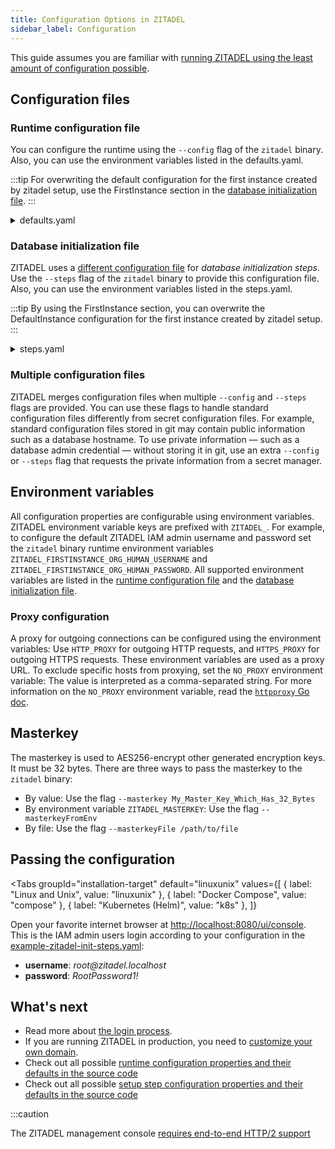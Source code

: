 ```yaml
---
title: Configuration Options in ZITADEL
sidebar_label: Configuration 
---
```



This guide assumes you are familiar with [running ZITADEL using the least amount of configuration possible](/docs/self-hosting/deploy/overview).

## Configuration files

### Runtime configuration file

You can configure the runtime using the `--config` flag of the `zitadel` binary.
Also, you can use the environment variables listed in the defaults.yaml.

:::tip
For overwriting the default configuration for the first instance created by zitadel setup, use the FirstInstance section in the [database initialization file](#database-initialization-file).
:::


<details>
  <summary>defaults.yaml</summary>
  <CodeBlock language="yaml">{DefaultsYamlSource}</CodeBlock>
</details>

### Database initialization file

ZITADEL uses a [different configuration file](https://github.com/zitadel/zitadel/blob/main/cmd/setup/steps.yaml) for _database initialization steps_.
Use the `--steps` flag of the `zitadel` binary to provide this configuration file.
Also, you can use the environment variables listed in the steps.yaml.

:::tip
By using the FirstInstance section, you can overwrite the DefaultInstance configuration for the first instance created by zitadel setup.
:::

<details>
  <summary>steps.yaml</summary>
  <CodeBlock language="yaml">{StepsYamlSource}</CodeBlock>
</details>

### Multiple configuration files

ZITADEL merges configuration files when multiple `--config` and `--steps` flags are provided.
You can use these flags to handle standard configuration files differently from secret configuration files.
For example, standard configuration files stored in git may contain public information such as a database hostname.
To use private information — such as a database admin credential — without storing it in git, use an extra `--config` or `--steps` flag that requests the private information from a secret manager.

## Environment variables

All configuration properties are configurable using environment variables.
ZITADEL environment variable keys are prefixed with `ZITADEL_`.
For example, to configure the default ZITADEL IAM admin username and password set the `zitadel` binary runtime environment variables `ZITADEL_FIRSTINSTANCE_ORG_HUMAN_USERNAME` and `ZITADEL_FIRSTINSTANCE_ORG_HUMAN_PASSWORD`.
All supported environment variables are listed in the [runtime configuration file](#runtime-configuration-file) and the [database initialization file](#database-initialization-file).

### Proxy configuration

A proxy for outgoing connections can be configured using the environment variables: Use `HTTP_PROXY` for outgoing HTTP requests, and `HTTPS_PROXY` for outgoing HTTPS requests.
These environment variables are used as a proxy URL.
To exclude specific hosts from proxying, set the `NO_PROXY` environment variable: The value is interpreted as a comma-separated string.
For more information on the `NO_PROXY` environment variable, read the [`httpproxy` Go doc](https://pkg.go.dev/golang.org/x/net/http/httpproxy#Config).

## Masterkey

The masterkey is used to AES256-encrypt other generated encryption keys.
It must be 32 bytes.
There are three ways to pass the masterkey to the `zitadel` binary:

- By value: Use the flag `--masterkey My_Master_Key_Which_Has_32_Bytes`
- By environment variable `ZITADEL_MASTERKEY`: Use the flag `--masterkeyFromEnv`
- By file: Use the flag `--masterkeyFile /path/to/file`

## Passing the configuration

<Tabs
  groupId="installation-target"
  default="linuxunix"
  values={[
    { label: "Linux and Unix", value: "linuxunix" },
    { label: "Docker Compose", value: "compose" },
    { label: "Kubernetes (Helm)", value: "k8s" },
  ]}
>
  <TabItem value="linuxunix">
    <LinuxUnix />
  </TabItem>
  <TabItem value="compose">
    <Compose />
  </TabItem>
  <TabItem value="k8s">
    <Helm />
  </TabItem>
</Tabs>

Open your favorite internet browser at [http://localhost:8080/ui/console](http://localhost:8080/ui/console).
This is the IAM admin users login according to your configuration in the [example-zitadel-init-steps.yaml](./example-zitadel-init-steps.yaml):

- **username**: _root@<span></span>zitadel.localhost_
- **password**: _RootPassword1!_

## What's next

- Read more about [the login process](/guides/integrate/login/login-users).
- If you are running ZITADEL in production, you need to [customize your own domain](./custom-domain).
- Check out all possible [runtime configuration properties and their defaults in the source code](https://github.com/zitadel/zitadel/blob/main/cmd/defaults.yaml)
- Check out all possible [setup step configuration properties and their defaults in the source code](https://github.com/zitadel/zitadel/blob/main/cmd/setup/steps.yaml)

:::caution

<!-- TODO: Better mark the link in the UI -->

The ZITADEL management console [requires end-to-end HTTP/2 support](/docs/self-hosting/manage/http2)
